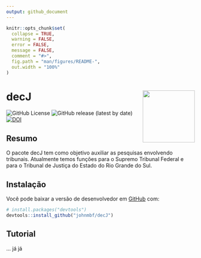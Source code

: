 ```yaml
---
output: github_document
---
```


<!-- README.md is generated from README.Rmd. Please edit that file -->

```r
knitr::opts_chunk$set(
  collapse = TRUE,
  warning = FALSE,
  error = FALSE,
  message = FALSE,
  comment = "#>",
  fig.path = "man/figures/README-",
  out.width = "100%"
)
```

# decJ <img src="man/figures/logo.png" align="right" height="139" alt="" />

<!-- badges: start -->
![GitHub License](https://img.shields.io/github/license/johnmbf/decJ)
![GitHub release (latest by date)](https://img.shields.io/github/v/release/johnmbf/decJ)
[![DOI](https://zenodo.org/badge/654781778.svg)](https://zenodo.org/doi/10.5281/zenodo.10910046)
<!-- badges: end -->

## Resumo

O pacote decJ tem como objetivo auxiliar as pesquisas envolvendo tribunais. Atualmente temos funções para o Supremo Tribunal Federal e para o Tribunal de Justiça do Estado do Rio Grande do Sul.

## Instalação

Você pode baixar a versão de desenvolvedor em [GitHub](https://github.com/johnmbf/decJ) com:

``` r
# install.packages("devtools")
devtools::install_github("johnmbf/decJ")
```

## Tutorial

... já já 

